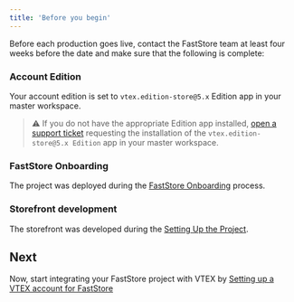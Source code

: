 ```yaml
---
title: 'Before you begin'
---
```


Before each production goes live, contact the FastStore team at least four weeks before the date and make sure that the following is complete:

<Steps>

### Account Edition

Your account edition is set to `vtex.edition-store@5.x` Edition app in your master workspace.

> ⚠️ If you do not have the appropriate Edition app installed, [open a support ticket](https://help.vtex.com/support) requesting the installation of the `vtex.edition-store@5.x Edition` app in your master workspace.

### FastStore Onboarding

The project was deployed during the [FastStore Onboarding](https://developers.vtex.com/docs/guides/faststore/getting-started-overview) process.  

### Storefront development

The storefront was developed during the [Setting Up the Project](https://developers.vtex.com/docs/guides/faststore/getting-started-2-setting-up-the-project).

</Steps>

## Next

Now, start integrating your FastStore project with VTEX by [Setting up a VTEX account for FastStore](https://developers.vtex.com/docs/guides/faststore/go-live-1-setting-up-vtex-account-for-faststore)
